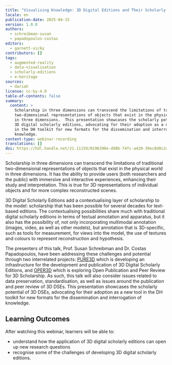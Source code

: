 ```yaml
---
title: "Visualising Knowledge: 3D Digital Editions and Their Scholarly Potential"
locale: en
publication-date: 2025-04-15
version: 1.0.0
authors:
  - schreibman-susan
  - papadopoulos-costas
editors:
  - garnett-vicky
contributors: []
tags:
  - augmented-reality
  - data-visualisation
  - scholarly-editions
  - e-heritage
sources:
  - dariah
license: cc-by-4.0
table-of-contents: false
summary:
  content: >
    Scholarship in three dimensions can transcend the limitations of traditional
    two-dimensional representations of objects that exist in the physical world
    in three dimensions.  This presentation showcases the scholarly potential of
    3D digital scholarly editions, advocating for their adoption as a new tool
    in the DH toolkit for new formats for the dissemination and interrogation of
    knowledge.
content-type: webinar-recording
translations: []
doi: https://hdl.handle.net/21.11159/0196390e-d98b-74fc-a420-39ec8d0c2464
---
```

Scholarship in three dimensions can transcend the limitations of traditional two-dimensional representations of objects that exist in the physical world in three dimensions. It has the ability to provide users (both researchers and the public) with immersive and interactive experiences, enhancing their study and interpretation. This is true for 3D representations of individual objects and for more complex reconstructed scenes. 

3D Digital Scholarly Editions add a contextualising layer of scholarship to the model: scholarship that has been possible for several decades for text-based editions. The contextualising possibilities share much with traditional digital scholarly editions in terms of textual annotation and apparatus, but it also has the possibility of, not only incorporating multimodal annotation (images, video, as well as other models), but annotation that is 3D-specific, such as tools for measurement, for views into the model, the use of textures and colours to represent reconstruction and hypothesis.

The presenters of this talk, Prof. Susan Schreibman and Dr. Costas Papadopoulos, have been addressing these challenges and potential through two interrelated projects: [PURE3D](https://pure3d.eu/) which is developing an infrastructure for the development and publication of 3D Digital Scholarly Editions, and [OPER3D](https://pure3d.eu/oper3d/) which is exploring Open Publication and Peer Review for 3D Scholarship. As such, this talk will also consider issues related to data preservation, standardisation, as well as issues around the publication and peer review of 3D DSEs. This presentation showcases the scholarly potential of 3D DSEs, advocating for their adoption as a new tool in the DH toolkit for new formats for the dissemination and interrogation of knowledge.

## Learning Outcomes

After watching this webinar, learners will be able to:

* understand how the application of 3D digital scholarly editions can open up new research questions
* recognise some of the challenges of developing 3D digital scholarly editions.

<VideoCard provider="youtube" id="6_kd4TC_uKc" title="Visualising Knowledge: 3D Digital Editions and Their Scholarly Potential" image="/assets/content/assets/en/resources/hosted/visualising-knowledge-3-d-digital-editions-and-their-scholarly-potential/schreibman-and-papadopoulos-friday-frontiers-thumbnail.png" />
